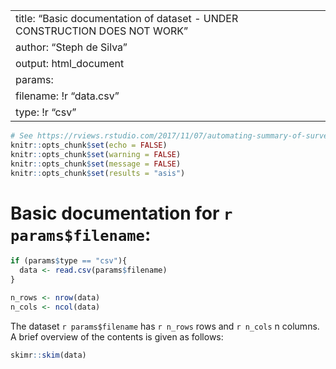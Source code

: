 
---
title: "Basic documentation of dataset - UNDER CONSTRUCTION DOES NOT WORK"
author: "Steph de Silva"
output: html_document
params:
  filename: !r "data.csv"
  type: !r "csv"
---

```r
# See https://rviews.rstudio.com/2017/11/07/automating-summary-of-surveys-with-rmarkdown/ for a great overview of how this all works.
knitr::opts_chunk$set(echo = FALSE)
knitr::opts_chunk$set(warning = FALSE)
knitr::opts_chunk$set(message = FALSE)
knitr::opts_chunk$set(results = "asis")
```

# Basic documentation for `r params$filename`:
```r
if (params$type == "csv"){
  data <- read.csv(params$filename)
}
```

```r
n_rows <- nrow(data)
n_cols <- ncol(data)

```

The dataset `r params$filename` has `r n_rows` rows and `r n_cols` n columns. A brief overview of the contents is given as follows:

```r
skimr::skim(data)
```

